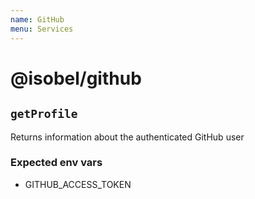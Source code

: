 ```yaml
---
name: GitHub
menu: Services
---
```


# @isobel/github

## `getProfile`

Returns information about the authenticated GitHub user

### Expected env vars

- GITHUB_ACCESS_TOKEN
